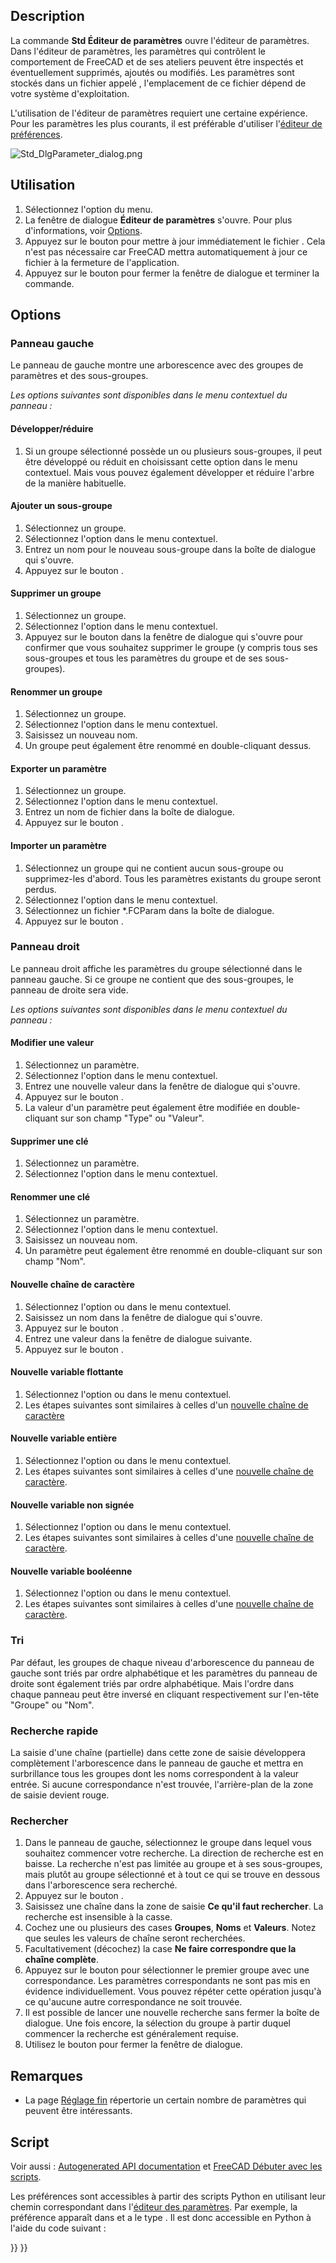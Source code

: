 <languages/>

<div class="mw-translate-fuzzy">
{{Docnav/fr
|
|[[Std_DlgParameter/fr|Éditeur de paramètres]]
|[[Std_Tools_Menu/fr|Menu Outils]]
|IconL=Std_DlgParameter.svg
|IconR=
|IconC=Freecad.svg
}}
</div>

{{GuiCommand/fr
|Name=Std DlgParameter
|Name/fr=Std Éditeur de paramètres
|MenuLocation=Outils → Éditer les paramètres...
|Workbenches=Tous
|SeeAlso=[[Preferences_Editor/fr|Réglage des préférences]] 
}}

==Description==

La commande '''Std Éditeur de paramètres''' ouvre l'éditeur de paramètres. Dans l'éditeur de paramètres, les paramètres qui contrôlent le comportement de FreeCAD et de ses ateliers peuvent être inspectés et éventuellement supprimés, ajoutés ou modifiés. Les paramètres sont stockés dans un fichier appelé {{FileName|user.cfg}}, l'emplacement de ce fichier dépend de votre système d'exploitation.

L'utilisation de l'éditeur de paramètres requiert une certaine expérience. Pour les paramètres les plus courants, il est préférable d'utiliser l'[[Preferences_Editor/fr|éditeur de préférences]].

[[Image:Std_DlgParameter_dialog.png]]
{{Caption|La fenêtre de dialogue de l'éditeur de paramètres}}

<span id="Usage"></span>
==Utilisation==

# Sélectionnez l'option {{MenuCommand|Outils → [[Image:Std_DlgParameter.svg|16px]] Éditer les paramètres...}} du menu.
# La fenêtre de dialogue '''Éditeur de paramètres''' s'ouvre. Pour plus d'informations, voir [[#Options|Options]].
# Appuyez sur le bouton {{Button|Sauvegarder sur le disque}} pour mettre à jour immédiatement le fichier {{FileName|user.cfg}}. Cela n'est pas nécessaire car FreeCAD mettra automatiquement à jour ce fichier à la fermeture de l'application.
# Appuyez sur le bouton {{Button|Fermer}} pour fermer la fenêtre de dialogue et terminer la commande.

==Options==

<span id="Left_panel"></span>
=== Panneau gauche ===

Le panneau de gauche montre une arborescence avec des groupes de paramètres et des sous-groupes.

''Les options suivantes sont disponibles dans le menu contextuel du panneau :''

<span id="Expand/Collapse"></span>
==== Développer/réduire ====

# Si un groupe sélectionné possède un ou plusieurs sous-groupes, il peut être développé ou réduit en choisissant cette option dans le menu contextuel. Mais vous pouvez également développer et réduire l'arbre de la manière habituelle.

<span id="Add_sub-group"></span>
==== Ajouter un sous-groupe ====

# Sélectionnez un groupe.
# Sélectionnez l'option {{MenuCommand|Ajouter un sous-groupe}} dans le menu contextuel.
# Entrez un nom pour le nouveau sous-groupe dans la boîte de dialogue qui s'ouvre.
# Appuyez sur le bouton {{Button|OK}}.

<span id="Remove_group"></span>
==== Supprimer un groupe ====

# Sélectionnez un groupe.
# Sélectionnez l'option {{MenuCommand|Supprimer le groupe}} dans le menu contextuel.
# Appuyez sur le bouton {{Button|Oui}} dans la fenêtre de dialogue qui s'ouvre pour confirmer que vous souhaitez supprimer le groupe (y compris tous ses sous-groupes et tous les paramètres du groupe et de ses sous-groupes).

<span id="Rename_group"></span>
==== Renommer un groupe ====

# Sélectionnez un groupe.
# Sélectionnez l'option {{MenuCommand|Renommer le groupe}} dans le menu contextuel.
# Saisissez un nouveau nom.
# Un groupe peut également être renommé en double-cliquant dessus.

<span id="Export_parameter"></span>
==== Exporter un paramètre ====

# Sélectionnez un groupe.
# Sélectionnez l'option {{MenuCommand|Exporter le paramètre}} dans le menu contextuel.
# Entrez un nom de fichier dans la boîte de dialogue.
# Appuyez sur le bouton {{Button|Sauvegarder}}.

<span id="Import_parameter"></span>
==== Importer un paramètre ====

# Sélectionnez un groupe qui ne contient aucun sous-groupe ou supprimez-les d'abord. Tous les paramètres existants du groupe seront perdus.
# Sélectionnez l'option {{MenuCommand|Importer le paramètre}} dans le menu contextuel.
# Sélectionnez un fichier *.FCParam dans la boîte de dialogue.
# Appuyez sur le bouton {{Button|Ouvrir}}.

<span id="Right_panel"></span>
=== Panneau droit ===

Le panneau droit affiche les paramètres du groupe sélectionné dans le panneau gauche. Si ce groupe ne contient que des sous-groupes, le panneau de droite sera vide.

''Les options suivantes sont disponibles dans le menu contextuel du panneau :''

<span id="Change_value"></span>
==== Modifier une valeur ====

# Sélectionnez un paramètre.
# Sélectionnez l'option {{MenuCommand|Changer la valeur}} dans le menu contextuel.
# Entrez une nouvelle valeur dans la fenêtre de dialogue qui s'ouvre.
# Appuyez sur le bouton {{Button|OK}}.
# La valeur d'un paramètre peut également être modifiée en double-cliquant sur son champ "Type" ou "Valeur".

<span id="Remove_key"></span>
==== Supprimer une clé ====

# Sélectionnez un paramètre.
# Sélectionnez l'option {{MenuCommand|Supprimer la clé}} dans le menu contextuel.

<span id="Rename_key"></span>
==== Renommer une clé ====

# Sélectionnez un paramètre.
# Sélectionnez l'option {{MenuCommand|Renommer la clé}} dans le menu contextuel.
# Saisissez un nouveau nom.
# Un paramètre peut également être renommé en double-cliquant sur son champ "Nom".

<span id="New_string_item"></span>
==== Nouvelle chaîne de caractère ====

# Sélectionnez l'option {{MenuCommand|Nouvelle chaîne de caractère}} ou {{MenuCommand|Nouveau → Nouvelle chaîne de caractère}} dans le menu contextuel.
# Saisissez un nom dans la fenêtre de dialogue qui s'ouvre.
# Appuyez sur le bouton {{Button|OK}}.
# Entrez une valeur dans la fenêtre de dialogue suivante.
# Appuyez sur le bouton {{Button|OK}}.

<span id="New_float_item"></span>
==== Nouvelle variable flottante ====

# Sélectionnez l'option {{MenuCommand|Nouvelle variable flottante}} ou {{MenuCommand|Nouveau → Nouvelle variable flottante}} dans le menu contextuel.
# Les étapes suivantes sont similaires à celles d'un [[#Nouvelle_chaîne_de_caractère|nouvelle chaîne de caractère]]

<span id="New_integer_item"></span>
==== Nouvelle variable entière ====

# Sélectionnez l'option {{MenuCommand|Nouvelle variable entière}} ou {{MenuCommand|Nouveau → Nouvelle variable entière}} dans le menu contextuel.
# Les étapes suivantes sont similaires à celles d'une [[#Nouvelle_chaîne_de_caractère|nouvelle chaîne de caractère]].

<span id="New_unsigned_item"></span>
==== Nouvelle variable non signée ====

# Sélectionnez l'option {{MenuCommand|Nouvelle variable non signée}} ou {{MenuCommand|Nouveau → Nouvelle variable non signée}} dans le menu contextuel.
# Les étapes suivantes sont similaires à celles d'une [[#Nouvelle_chaîne_de_caractère|nouvelle chaîne de caractère]].

<span id="New_Boolean_item"></span>
====Nouvelle variable booléenne====

# Sélectionnez l'option {{MenuCommand|Nouvelle variable booléenne}} ou {{MenuCommand|Nouveau → Nouvelle variable booléenne}} dans le menu contextuel.
# Les étapes suivantes sont similaires à celles d'une [[#Nouvelle_chaîne_de_caractère|nouvelle chaîne de caractère]].

<span id="Sorting"></span>
=== Tri ===

Par défaut, les groupes de chaque niveau d'arborescence du panneau de gauche sont triés par ordre alphabétique et les paramètres du panneau de droite sont également triés par ordre alphabétique. Mais l'ordre dans chaque panneau peut être inversé en cliquant respectivement sur l'en-tête "Groupe" ou "Nom".

<span id="Quick_search"></span>
=== Recherche rapide ===

La saisie d'une chaîne (partielle) dans cette zone de saisie développera complètement l'arborescence dans le panneau de gauche et mettra en surbrillance tous les groupes dont les noms correspondent à la valeur entrée. Si aucune correspondance n'est trouvée, l'arrière-plan de la zone de saisie devient rouge.

<span id="Find"></span>
=== Rechercher ===

# Dans le panneau de gauche, sélectionnez le groupe dans lequel vous souhaitez commencer votre recherche. La direction de recherche est en baisse. La recherche n'est pas limitée au groupe et à ses sous-groupes, mais plutôt au groupe sélectionné et à tout ce qui se trouve en dessous dans l'arborescence sera recherché.
# Appuyez sur le bouton {{Button|Rechercher...}}.
# Saisissez une chaîne dans la zone de saisie '''Ce qu'il faut rechercher'''. La recherche est insensible à la casse.
# Cochez une ou plusieurs des cases '''Groupes''', '''Noms''' et '''Valeurs'''. Notez que seules les valeurs de chaîne seront recherchées.
# Facultativement (décochez) la case '''Ne faire correspondre que la chaîne complète'''.
# Appuyez sur le bouton {{Button|Recherche le suivant}} pour sélectionner le premier groupe avec une correspondance. Les paramètres correspondants ne sont pas mis en évidence individuellement. Vous pouvez répéter cette opération jusqu'à ce qu'aucune autre correspondance ne soit trouvée.
# Il est possible de lancer une nouvelle recherche sans fermer la boîte de dialogue. Une fois encore, la sélection du groupe à partir duquel commencer la recherche est généralement requise.
# Utilisez le bouton {{Button|Annuler}} pour fermer la fenêtre de dialogue.

<span id="Notes"></span>
==Remarques==

* La page [[Fine-tuning/fr|Réglage fin]] répertorie un certain nombre de paramètres qui peuvent être intéressants.

<span id="Scripting"></span>
==Script==

Voir aussi : [https://freecad.github.io/SourceDoc/ Autogenerated API documentation] et [[FreeCAD_Scripting_Basics/fr|FreeCAD Débuter avec les scripts]].

Les préférences sont accessibles à partir des scripts Python en utilisant leur chemin correspondant dans l'[[Std_DlgParameter/fr|éditeur des paramètres]]. Par exemple, la préférence {{MenuCommand|Édition → Préférences → Import-Export → DXF → Options d'Import → Joindre la géométrie}} apparaît dans {{MenuCommand|Outils → Éditeur de paramètres → BaseApp → Préférences → Mod → Draft → dxfCreatePart}} et a le type {{incode|Boolean}}. Il est donc accessible en Python à l'aide du code suivant :

{{Code|code=
# get:
App.ParamGet("User parameter:BaseApp/Preferences/Mod/Draft").GetBool('dxfCreatePart')
# set:
App.ParamGet("User parameter:BaseApp/Preferences/Mod/Draft").SetBool('dxfCreatePart', True)
}}


<div class="mw-translate-fuzzy">
{{Docnav/fr
|
|[[Std_DlgParameter/fr|Éditeur de paramètres]]
|[[Std_Tools_Menu/fr|Menu Outils]]
|IconL=Std_DlgParameter.svg
|IconR=
|IconC=Freecad.svg
}}
</div>

{{Std_Base_navi{{#translation:}}}}
{{Userdocnavi{{#translation:}}}}